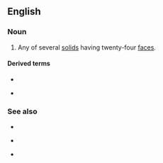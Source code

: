 ==English==

===Noun===
{{en-noun|s|icositetrahedra}}

# {{lb|en|mathematics}} Any of several [[solid]]s having twenty-four [[face]]s.

====Derived terms====
* {{l|en|deltoidal icositetrahedron}}
* {{l|en|pentagonal}} {{l|en|icositetrahedron}}

===See also===
* {{l|en|trapezohedron}}
* {{l|en|small}} {{l|en|triakisoctahedron}}
* {{l|en|tetrakis hexahedron}}
